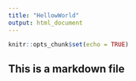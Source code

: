 ```yaml
---
title: "HellowWorld"
output: html_document
---
```


```r
knitr::opts_chunk$set(echo = TRUE)
```

## This is a markdown file